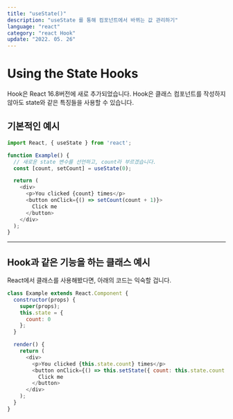 ```yaml
---
title: "useState()"
description: "useState 를 통해 컴포넌트에서 바뀌는 값 관리하기"
language: "react"
category: "react Hook"
update: "2022. 05. 26"
---
```

# Using the State Hooks
Hook은 React 16.8버전에 새로 추가되었습니다. Hook은 클래스 컴포넌트를 작성하지 않아도 state와 같은 특징들을 사용할 수 있습니다.

## 기본적인 예시
~~~js {5}
import React, { useState } from 'react';

function Example() {
  // 새로운 state 변수를 선언하고, count라 부르겠습니다.
  const [count, setCount] = useState(0);

  return (
    <div>
      <p>You clicked {count} times</p>
      <button onClick={() => setCount(count + 1)}>
        Click me
      </button>
    </div>
  );
}
~~~
---

## Hook과 같은 기능을 하는 클래스 예시

React에서 클래스를 사용해봤다면, 아래의 코드는 익숙할 겁니다.

~~~js
class Example extends React.Component {
  constructor(props) {
    super(props);
    this.state = {
      count: 0
    };
  }

  render() {
    return (
      <div>
        <p>You clicked {this.state.count} times</p>
        <button onClick={() => this.setState({ count: this.state.count + 1 })}>
          Click me
        </button>
      </div>
    );
  }
}
~~~